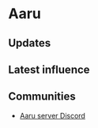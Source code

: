# Aaru

## Updates


<Updates channel="1105064886310027314" />

## Latest influence


<AeternumMap name="Aaru" />

## Communities

- [Aaru server Discord](https://discord.gg/KCVDG9Rtuq)
